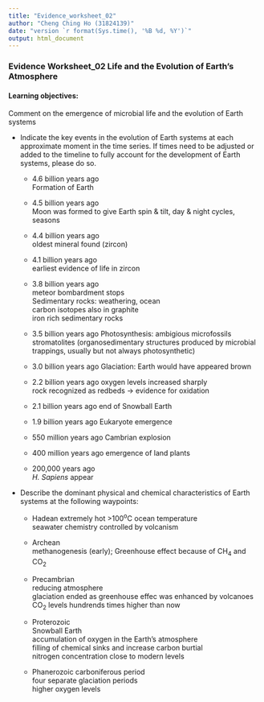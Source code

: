 ```yaml
---
title: "Evidence_worksheet_02"
author: "Cheng Ching Ho (31824139)"
date: "version `r format(Sys.time(), '%B %d, %Y')`"
output: html_document
---
```

### Evidence Worksheet_02 Life and the Evolution of Earth’s Atmosphere
#### Learning objectives: 
Comment on the emergence of microbial life and the evolution of Earth systems
    
    
* Indicate the key events in the evolution of Earth systems at each approximate moment in the time series. If times need to be adjusted or added to the timeline to fully account for the development of Earth systems, please do so. 

    + 4.6 billion years ago  
     Formation of Earth  
    
    + 4.5 billion years ago  
     Moon was formed to give Earth  spin & tilt, day & night cycles, seasons  
    
    + 4.4 billion years ago  
     oldest mineral found (zircon)  
    
    + 4.1 billion years ago  
     earliest evidence of life in zircon  
    
    + 3.8 billion years ago  
     meteor bombardment stops  
     Sedimentary rocks: weathering, ocean  
     carbon isotopes also in graphite  
	   iron rich sedimentary rocks  
    
    + 3.5 billion years ago 
      Photosynthesis: ambigious microfossils   
      stromatolites (organosedimentary structures produced by microbial trappings, usually but not always photosynthetic)  
    
    + 3.0 billion years ago 
      Glaciation: Earth would have appeared brown  

    + 2.2 billion years ago 
      oxygen levels increased sharply  
      rock recognized as redbeds -> evidence for oxidation  
    
    + 2.1 billion years ago
      end of Snowball Earth  
    
    + 1.9 billion years ago 
      Eukaryote emergence  
    
    + 550 million years ago 
      Cambrian explosion  
    
    + 400 million years ago
      emergence of land plants  
    
    + 200,000 years ago  
      *H. Sapiens* appear  


* Describe the dominant physical and chemical characteristics of Earth systems at the following waypoints:  

    + Hadean 
      extremely hot >100^o^C ocean temperature  
      seawater chemistry controlled by volcanism  
    
    + Archean  
      methanogenesis (early); Greenhouse effect because of CH~4~ and CO~2~  
    
    + Precambrian  
     reducing atmosphere  
     glaciation ended as greenhouse effec was enhanced by volcanoes   
     CO~2~ levels hundrends times higher than now   
    
    + Proterozoic  
      Snowball Earth  
      accumulation of oxygen in the Earth's atmosphere   
      filling of chemical sinks and increase carbon burtial  
      nitrogen concentration close to modern levels  
    
    + Phanerozoic 
      carboniferous period  
      four separate glaciation periods  
      higher oxygen levels  
    
